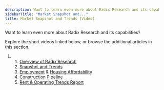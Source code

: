 ```yaml
---
description: Want to learn even more about Radix Research and its capabilities?
sidebarTitle: "Market Snapshot and..."
title: Market Snapshot and Trends [Video]
---
```


Want to learn even more about Radix Research and its capabilities?


Explore the short videos linked below, or browse the additional articles in this section. 


1. 1. [Overview of Radix Research](overview-of-radix-research-video.mdx)
	2. [Snapshot and Trends](market-snapshot-and-trends-video.mdx)
	3. [Employment](employment-dashboard.mdx) & [Housing Affordability](housing-affordability-dashboard.mdx)
	4. [Construction Pipeline](construction-pipeline-video.mdx)
	5. [Rent & Operating Trends Report](kb://article/zendesk:radix:10742125736589)